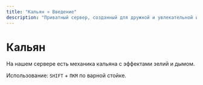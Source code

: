 ```yaml
---
title: "Кальян » Введение"
description: "Приватный сервер, созданный для дружной и увлекательной игры."
---
```

# Кальян

На нашем сервере есть механика кальяна с эффектами зелий и дымом.

Использование: `SHIFT` + `ПКМ` по варной стойке.